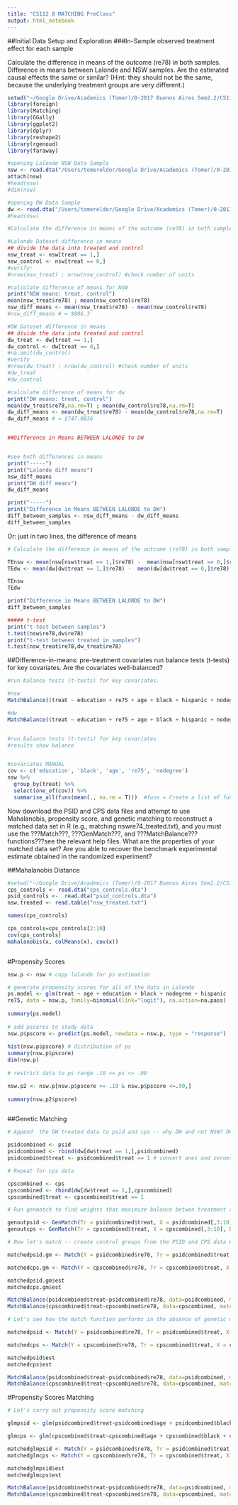 ```yaml
---
title: "CS112 8 MATCHING PreClass"
output: html_notebook
---
```

 

##Initial Data Setup and Exploration
###In-Sample observed treatment effect for each sample

Calculate the difference in means of the outcome (re78) in both samples.
Difference in means between Lalonde and NSW samples.
Are the estimated causal effects the same or similar? (Hint: they should not be the same, because the underlying treatment groups are very different.)


```r
setwd("~/Google Drive/Academics (Tomer)/0-2017 Buenos Aires Sem2.2/CS112 DataScience/R_CS112")
library(foreign)
library(Matching)
library(GGally)
library(ggplot2)
library(dplyr)
library(reshape2)
library(rgenoud)
library(faraway)

#opening Lalonde NSW Data Sample
nsw <- read.dta("/Users/tomereldor/Google Drive/Academics (Tomer)/0-2017 Buenos Aires Sem2.2/CS112 DataScience/R_CS112/nsw.dta")
attach(nsw)
#head(nsw)
#dim(nsw)

#opening DW Data Sample
dw <- read.dta("/Users/tomereldor/Google Drive/Academics (Tomer)/0-2017 Buenos Aires Sem2.2/CS112 DataScience/R_CS112/nsw_dw.dta")
#head(nsw)

#Calculate the difference in means of the outcome (re78) in both samples

#Lalonde Dateset difference in means
## divide the data into treated and control
nsw_treat <- nsw[treat == 1,]
nsw_control <- nsw[treat == 0,] 
#verify:
#nrow(nsw_treat) ; nrow(nsw_control) #check number of units

#calculate difference of means for NSW
print("NSW means: treat, control")
mean(nsw_treat$re78) ; mean(nsw_control$re78)
nsw_diff_means <- mean(nsw_treat$re78) - mean(nsw_control$re78)
#nsw_diff_means # = $886.3

#DW Dateset difference in means
## divide the data into treated and control
dw_treat <- dw[treat == 1,]
dw_control <- dw[treat == 0,] 
#na.omit(dw_control)
#verify
#nrow(dw_treat) ; nrow(dw_control) #check number of units
#dw_treat
#dw_control

#calculate difference of means for dw
print("DW means: treat, control")
mean(dw_treat$re78,na.rm=T) ; mean(dw_control$re78,na.rm=T)
dw_diff_means <- mean(dw_treat$re78) - mean(dw_control$re78,na.rm=T)
dw_diff_means # = $747.0836


##Difference in Means BETWEEN LALONDE to DW


#see both differences in means
print("-----") 
print("Lalonde diff means")
nsw_diff_means
print("DW diff means")
dw_diff_means

print("-----") 
print("Difference in Means BETWEEN LALONDE to DW")
diff_between_samples <- nsw_diff_means - dw_diff_means
diff_between_samples

```


Or: just in two lines, the difference of means
```r
# Calculate the difference in means of the outcome (re78) in both samples 

TEnsw <- mean(nsw[nsw$treat == 1,]$re78) -  mean(nsw[nsw$treat == 0,]$re78)   
TEdw <- mean(dw[dw$treat == 1,]$re78) -  mean(dw[dw$treat == 0,]$re78)  

TEnsw
TEdw
```




```r
print("Difference in Means BETWEEN LALONDE to DW")
diff_between_samples

##### t-test
print("t-test between samples")
t.test(nsw$re78,dw$re78)
print("t-test between treated in samples")
t.test(nsw_treat$re78,dw_treat$re78)

```




##Difference-in-means: pre-treatment covariates
run balance tests (t-tests) for key covariates. 
Are the covariates well-balanced?

```r


#run balance tests (t-tests) for key covariates. 

#nsw
MatchBalance((treat ~ education + re75 + age + black + hispanic + nodegree),data = nsw, ks=T, print.level = 1, nboots=500)

#dw
MatchBalance((treat ~ education + re75 + age + black + hispanic + nodegree), data = dw, ks=T, print.level = 1, nboots=500)


#run balance tests (t-tests) for key covariates 
#results show balance


#covariates MANUAL
cov <- c('education', 'black', 'age', 're75', 'nodegree')
nsw %>%
  group_by(treat) %>%
  select(one_of(cov)) %>%
  summarise_all(funs(mean(., na.rm = T)))  #funs = Create a list of functions calls ; 


```



Now download the PSID and CPS data files and attempt to use Mahalanobis, propensity score, and genetic matching to reconstruct a matched data set in R (e.g., matching nswre74_treated.txt), and you must use the ???Match???, ???GenMatch???, and ???MatchBalance??? functions???see the relevant help files. What are the properties of your matched data set? Are you able to recover the benchmark experimental estimate obtained in the randomized experiment?


##Mahalanobis Distance

```r
#setwd("~/Google Drive/Academics (Tomer)/0-2017 Buenos Aires Sem2.2/CS112 DataScience/R_CS112")
cps_controls <- read.dta("cps_controls.dta")
psid_controls <-  read.dta("psid_controls.dta")
nsw.treated <- read.table("nsw_treated.txt")

names(cps_controls)

cps_controls=cps_controls[2:10]
cov(cps_controls)
mahalanobis(x, colMeans(x), cov(x))



```



#Propensity Scores

```r

nsw.p <- nsw # copy lalonde for ps estimation

# generate propensity scores for all of the data in Lalonde 
ps.model <- glm(treat ~ age + education + black + nodegree + hispanic 
re75, data = nsw.p, family=binomial(link="logit"), na.action=na.pass)
 
summary(ps.model)
 
# add pscores to study data
nsw.p$pscore <- predict(ps.model, newdata = nsw.p, type = "response")
 
hist(nsw.p$pscore) # distribution of ps
summary(nsw.p$pscore)
dim(nsw.p)
 
# restrict data to ps range .10 <= ps <= .90

nsw.p2 <- nsw.p[nsw.p$pscore >= .10 & nsw.p$pscore <=.90,]
 
summary(nsw.p2$pscore)



```


##Genetic Matching

```r
# Append  the DW treated data to psid and cps -- why DW and not NSW? DW has re74 data, which psid and cps have

psidcombined <- psid
psidcombined <- rbind(dw[dw$treat == 1,],psidcombined)
psidcombined$treat <- psidcombined$treat == 1 # convert ones and zeroes to TRUE and FALSE (necessary for functions)

# Repeat for cps data

cpscombined <- cps
cpscombined <- rbind(dw[dw$treat == 1,],cpscombined)
cpscombined$treat <- cpscombined$treat == 1

```


```r
# Run genmatch to find weights that maximize balance betwen treatment and control groupsgenoutpsid <- GenMatch(Tr = 

genoutpsid <- GenMatch(Tr = psidcombined$treat, X = psidcombined[,3:10], BalanceMatrix = psidcombined[,3:10])
genoutcps <- GenMatch(Tr = cpscombined$treat, X = cpscombined[,3:10], BalanceMatrix = cpscombined[,3:10])
```


```r
# Now let's match -- create control groups from the PSID and CPS data WITH the genmatch output

matchedpsid.gm <- Match(Y = psidcombined$re78, Tr = psidcombined$treat, X = psidcombined[,3:10], M = 1, Weight.matrix = genoutpsid, BiasAdj=FALSE,sample = TRUE)

matchedcps.gm <- Match(Y = cpscombined$re78, Tr = cpscombined$treat, X = cpscombined[,3:10], M = 1, Weight.matrix = genoutcps,BiasAdj=FALSE,sample = TRUE)

matchedpsid.gm$est
matchedcps.gm$est

MatchBalance(psidcombined$treat~psidcombined$re78, data=psidcombined, match.out = matchedpsid.gm,nboots=500)
MatchBalance(cpscombined$treat~cpscombined$re78, data=cpscombined, match.out = matchedcps.gm,nboots=500)
```

```r
# Let's see how the match function performs in the absence of genetic matching

matchedpsid <- Match(Y = psidcombined$re78, Tr = psidcombined$treat, X = psidcombined[,3:10], M = 1, BiasAdj=FALSE,sample = TRUE)

matchedcps <- Match(Y = cpscombined$re78, Tr = cpscombined$treat, X = cpscombined[,3:10], M = 1,BiasAdj=FALSE,sample = TRUE)

matchedpsid$est
matchedcps$est

MatchBalance(psidcombined$treat~psidcombined$re78, data=psidcombined, match.out = matchedpsid,nboots=500)
MatchBalance(cpscombined$treat~cpscombined$re78, data=cpscombined, match.out = matchedcps,nboots=500)
```

#Propensity Scores Matching

```r
# Let's carry out propensity score matching

glmpsid <- glm(psidcombined$treat~psidcombined$age + psidcombined$black + psidcombined$hisp + psidcombined$nodegr + psidcombined$re74 + psidcombined$re75 + psidcombined$re78, family=binomial, data=psidcombined)

glmcps <- glm(cpscombined$treat~cpscombined$age + cpscombined$black + cpscombined$hisp + cpscombined$nodegr + cpscombined$re74 + cpscombined$re75 + cpscombined$re78, family=binomial, data=cpscombined)

matchedglmpsid <- Match(Y = psidcombined$re78, Tr = psidcombined$treat, X = glmpsid$fitted, M = 1,BiasAdj=FALSE,sample = TRUE)
matchedglmcps <- Match(Y = cpscombined$re78, Tr = cpscombined$treat, X = glmcps$fitted, M = 1,BiasAdj=FALSE,sample = TRUE)

matchedglmpsid$est
matchedglmcps$est

MatchBalance(psidcombined$treat~psidcombined$re78, data=psidcombined, match.out = matchedglmpsid,nboots=500)
MatchBalance(cpscombined$treat~cpscombined$re78, data=cpscombined, match.out = matchedglmcps,nboots=500)

```

